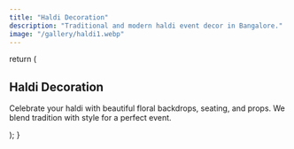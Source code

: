 ```yaml
---
title: "Haldi Decoration"
description: "Traditional and modern haldi event decor in Bangalore."
image: "/gallery/haldi1.webp"
---
```


  return (
    <section className="max-w-screen-lg mx-auto py-12 px-6 font-sans">
      <h1 className="text-3xl md:text-5xl font-bold text-center mb-8">
        Haldi Decoration
      </h1>
      <p className="text-lg text-gray-700 leading-relaxed mb-8">
        Celebrate your haldi with beautiful floral backdrops, seating, and props. We blend tradition with style for a perfect event.
      </p>
    </section>
  );
}
